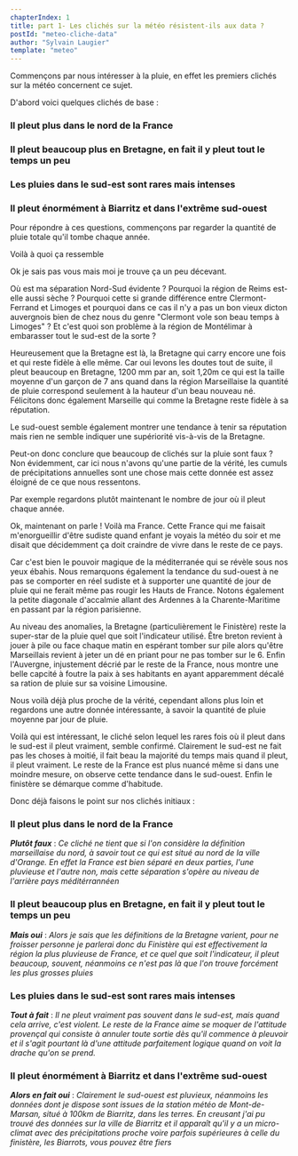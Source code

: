 ```yaml
---
chapterIndex: 1
title: part 1- Les clichés sur la météo résistent-ils aux data ?
postId: "meteo-cliche-data"
author: "Sylvain Laugier"
template: "meteo"
---
```


Commençons par nous intéresser à la pluie, en effet les premiers clichés sur la météo concernent ce sujet.

D'abord voici quelques clichés de base :

### Il pleut plus dans le nord de la France

### Il pleut beaucoup plus en Bretagne, en fait il y pleut tout le temps un peu

### Les pluies dans le sud-est sont rares mais intenses

### Il pleut énormément à Biarritz et dans l'extrême sud-ouest

Pour répondre à ces questions, commençons par regarder la quantité de pluie totale qu'il tombe chaque année.

Voilà à quoi ça ressemble

<FranceMapRR />

Ok je sais pas vous mais moi je trouve ça un peu décevant.

Où est ma séparation Nord-Sud évidente ? Pourquoi la région de Reims est-elle aussi sèche ? Pourquoi cette si grande différence entre Clermont-Ferrand et Limoges et pourquoi dans ce cas il n'y a pas un bon vieux dicton auvergnois bien de chez nous du genre "Clermont vole son beau temps à Limoges" ? Et c'est quoi son problème à la région de Montélimar à embarasser tout le sud-est de la sorte ?

Heureusement que la Bretagne est là, la Bretagne qui carry encore une fois et qui reste fidèle à elle même. Car oui levons les doutes tout de suite, il pleut beaucoup en Bretagne, 1200 mm par an, soit 1,20m ce qui est la taille moyenne d'un garçon de 7 ans quand dans la région Marseillaise la quantité de pluie correspond seulement à la hauteur d'un beau nouveau né. Félicitons donc également Marseille qui comme la Bretagne reste fidèle à sa réputation.

Le sud-ouest semble également montrer une tendance à tenir sa réputation mais rien ne semble indiquer une supériorité vis-à-vis de la Bretagne.

Peut-on donc conclure que beaucoup de clichés sur la pluie sont faux ? Non évidemment, car ici nous n'avons qu'une partie de la vérité, les cumuls de précipitations annuelles sont une chose mais cette donnée est assez éloigné de ce que nous ressentons.

Par exemple regardons plutôt maintenant le nombre de jour où il pleut chaque année.

<FranceMapNBJJRR />

Ok, maintenant on parle ! Voilà ma France. Cette France qui me faisait m'enorgueillir d'être sudiste quand enfant je voyais la météo du soir et me disait que décidemment ça doit craindre de vivre dans le reste de ce pays.

Car c'est bien le pouvoir magique de la méditerranée qui se révèle sous nos yeux ébahis. Nous remarquons également la tendance du sud-ouest à ne pas se comporter en réel sudiste et à supporter une quantité de jour de pluie qui ne ferait même pas rougir les Hauts de France. Notons également la petite diagonale d'accalmie allant des Ardennes à la Charente-Maritime en passant par la région parisienne.

Au niveau des anomalies, la Bretagne (particulièrement le Finistère) reste la super-star de la pluie quel que soit l'indicateur utilisé. Être breton revient à jouer à pile ou face chaque matin en espérant tomber sur pile alors qu'être Marseillais revient à jeter un dé en priant pour ne pas tomber sur le 6. Enfin l'Auvergne, injustement décrié par le reste de la France, nous montre une belle capcité à foutre la paix à ses habitants en ayant apparemment décalé sa ration de pluie sur sa voisine Limousine.

Nous voilà déjà plus proche de la vérité, cependant allons plus loin et regardons une autre donnée intéressante, à savoir la quantité de pluie moyenne par jour de pluie.

<FranceMapRRJOUR />

Voilà qui est intéressant, le cliché selon lequel les rares fois où il pleut dans le sud-est il pleut vraiment, semble confirmé. Clairement le sud-est ne fait pas les choses à moitié, il fait beau la majorité du temps mais quand il pleut, il pleut vraiment. Le reste de la France est plus nuancé même si dans une moindre mesure, on observe cette tendance dans le sud-ouest. Enfin le finistère se démarque comme d'habitude.

Donc déjà faisons le point sur nos clichés initiaux :

### Il pleut plus dans le nord de la France

**_Plutôt faux_** : _Ce cliché ne tient que si l'on considère la définition marseillaise du nord, à savoir tout ce qui est situé au nord de la ville d'Orange. En effet la France est bien séparé en deux parties, l'une pluvieuse et l'autre non, mais cette séparation s'opère au niveau de l'arrière pays méditérrannéen_

### Il pleut beaucoup plus en Bretagne, en fait il y pleut tout le temps un peu

**_Mais oui_** : _Alors je sais que les définitions de la Bretagne varient, pour ne froisser personne je parlerai donc du Finistère qui est effectivement la région la plus pluvieuse de France, et ce quel que soit l'indicateur, il pleut beaucoup, souvent, néanmoins ce n'est pas là que l'on trouve forcément les plus grosses pluies_

### Les pluies dans le sud-est sont rares mais intenses

**_Tout à fait_** : _Il ne pleut vraiment pas souvent dans le sud-est, mais quand cela arrive, c'est violent. Le reste de la France aime se moquer de l'attitude provençal qui consiste à annuler toute sortie dès qu'il commence à pleuvoir et il s'agit pourtant là d'une attitude parfaitement logique quand on voit la drache qu'on se prend._

### Il pleut énormément à Biarritz et dans l'extrême sud-ouest

**_Alors en fait oui_** : _Clairement le sud-ouest est pluvieux, néanmoins les données dont je dispose sont issues de la station météo de Mont-de-Marsan, situé à 100km de Biarritz, dans les terres. En creusant j'ai pu trouvé des données sur la ville de Biarritz et il apparaît qu'il y a un micro-climat avec des précipitations proche voire parfois supérieures à celle du finistère, les Biarrots, vous pouvez être fiers_
